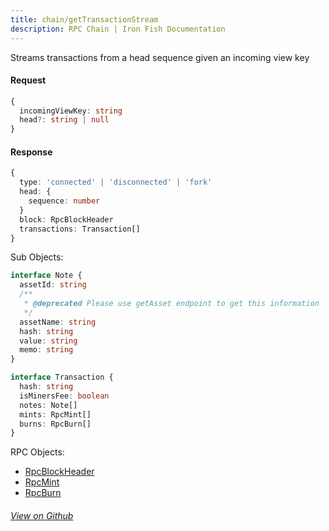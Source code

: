 ```yaml
---
title: chain/getTransactionStream
description: RPC Chain | Iron Fish Documentation
---
```


Streams transactions from a head sequence given an incoming view key

#### Request

```ts
{
  incomingViewKey: string
  head?: string | null
}
```

#### Response

```ts
{
  type: 'connected' | 'disconnected' | 'fork'
  head: {
    sequence: number
  }
  block: RpcBlockHeader
  transactions: Transaction[]
}
```

Sub Objects: 

```ts
interface Note {
  assetId: string
  /**
   * @deprecated Please use getAsset endpoint to get this information
   */
  assetName: string
  hash: string
  value: string
  memo: string
}

interface Transaction {
  hash: string
  isMinersFee: boolean
  notes: Note[]
  mints: RpcMint[]
  burns: RpcBurn[]
}
```

RPC Objects: 
- [RpcBlockHeader](/developers/documentation/rpc/objects/rpcBlockHeader)
- [RpcMint](/developers/documentation/rpc/objects/rpcBurn)
- [RpcBurn](/developers/documentation/rpc/objects/rpcMint)


###### [View on Github](https://github.com/iron-fish/ironfish/blob/master/ironfish/src/rpc/routes/chain/getTransactionStream.ts)
